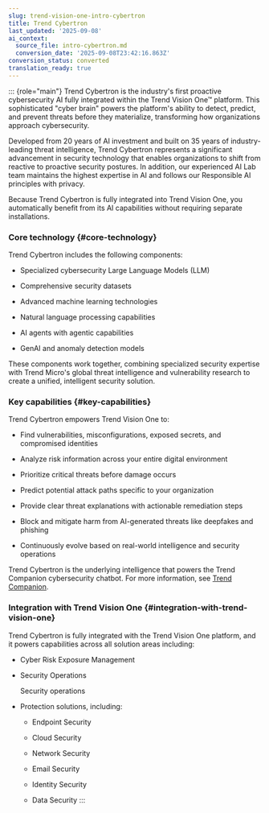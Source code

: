 ```yaml
---
slug: trend-vision-one-intro-cybertron
title: Trend Cybertron
last_updated: '2025-09-08'
ai_context:
  source_file: intro-cybertron.md
  conversion_date: '2025-09-08T23:42:16.863Z'
conversion_status: converted
translation_ready: true
---
```


::: {role="main"}
Trend Cybertron is the industry's first proactive cybersecurity AI fully integrated within the Trend Vision One™ platform. This sophisticated "cyber brain" powers the platform's ability to detect, predict, and prevent threats before they materialize, transforming how organizations approach cybersecurity.

Developed from 20 years of AI investment and built on 35 years of industry-leading threat intelligence, Trend Cybertron represents a significant advancement in security technology that enables organizations to shift from reactive to proactive security postures. In addition, our experienced AI Lab team maintains the highest expertise in AI and follows our Responsible AI principles with privacy.

Because <span class="keyword">Trend Cybertron</span> is fully integrated into <span class="keyword">Trend Vision One</span>, you automatically benefit from its AI capabilities without requiring separate installations.

### Core technology {#core-technology}

Trend Cybertron includes the following components:

- Specialized cybersecurity Large Language Models (LLM)

- Comprehensive security datasets

- Advanced machine learning technologies

- Natural language processing capabilities

- AI agents with agentic capabilities

- GenAI and anomaly detection models

These components work together, combining specialized security expertise with Trend Micro's global threat intelligence and vulnerability research to create a unified, intelligent security solution.

### Key capabilities {#key-capabilities}

Trend Cybertron empowers Trend Vision One to:

- Find vulnerabilities, misconfigurations, exposed secrets, and compromised identities

- Analyze risk information across your entire digital environment

- Prioritize critical threats before damage occurs

- Predict potential attack paths specific to your organization

- Provide clear threat explanations with actionable remediation steps

- Block and mitigate harm from AI-generated threats like deepfakes and phishing

- Continuously evolve based on real-world intelligence and security operations

Trend Cybertron is the underlying intelligence that powers the Trend Companion cybersecurity chatbot. For more information, see [Trend Companion](companion.mdx).

### Integration with Trend Vision One {#integration-with-trend-vision-one}

Trend Cybertron is fully integrated with the Trend Vision One platform, and it powers capabilities across all solution areas including:

- Cyber Risk Exposure Management

- Security Operations

  Security operations

- Protection solutions, including:

  - Endpoint Security

  - Cloud Security

  - Network Security

  - Email Security

  - Identity Security

  - Data Security
:::
